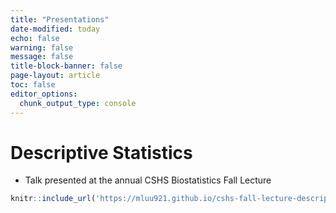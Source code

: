 ```yaml
---
title: "Presentations"
date-modified: today
echo: false
warning: false
message: false
title-block-banner: false
page-layout: article
toc: false
editor_options: 
  chunk_output_type: console
---
```


# Descriptive Statistics

* Talk presented at the annual CSHS Biostatistics Fall Lecture

```r
knitr::include_url('https://mluu921.github.io/cshs-fall-lecture-descriptive-statistics/#/descriptive-statistics')
```
